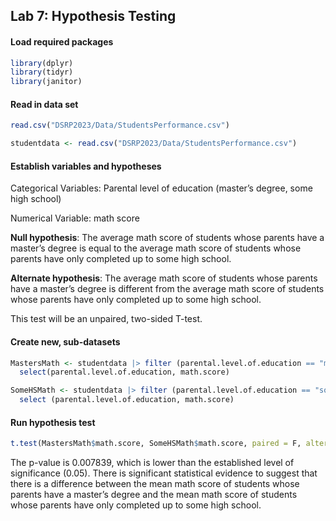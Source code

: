 ## Lab 7: Hypothesis Testing 

#### Load required packages

```r
library(dplyr)
library(tidyr)
library(janitor)
```

#### Read in data set

```r
read.csv("DSRP2023/Data/StudentsPerformance.csv")

studentdata <- read.csv("DSRP2023/Data/StudentsPerformance.csv")
```

#### Establish variables and hypotheses

Categorical Variables: Parental level of education (master's degree, some high school)

Numerical Variable: math score

**Null hypothesis**: The average math score of students whose parents have a master's degree is equal to the average math score of students whose parents have only completed up to some high school.

**Alternate hypothesis**: The average math score of students whose parents have a master's degree is different from the average math score of students whose parents have only completed up to some high school.

This test will be an unpaired, two-sided T-test.

#### Create new, sub-datasets

```r
MastersMath <- studentdata |> filter (parental.level.of.education == "master's degree")|>
  select(parental.level.of.education, math.score)

SomeHSMath <- studentdata |> filter (parental.level.of.education == "some high school") |>
  select (parental.level.of.education, math.score)

```

#### Run hypothesis test

```r
t.test(MastersMath$math.score, SomeHSMath$math.score, paired = F, alternative = "two.sided")
```

The p-value is 0.007839, which is lower than the established level of significance (0.05). There is significant statistical evidence to suggest that there is a difference between the mean math score of students whose parents have a master's degree and the mean math score of students whose parents have only completed up to some high school.
